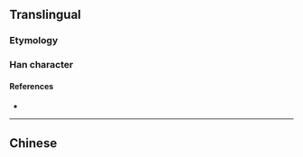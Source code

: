 {{character info/new}}
{{also|劇}}
==Translingual==
{{stroke order|strokes=10}}

===Etymology===
{{Han simp|劇|f=豦|t=居}}

===Han character===
{{Han char|rn=18|rad=刀|as=08|sn=10|four=|canj=SRLN|ids=⿰居刂}}

====References====
* {{Han ref|kx=0141.411|hdz=10347.020|uh=5267|ud=21095}}

----

==Chinese==
{{zh-see|劇}}